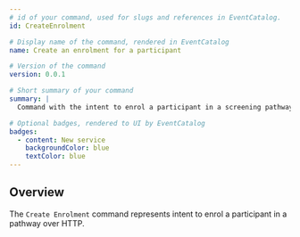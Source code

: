 ```yaml
---
# id of your command, used for slugs and references in EventCatalog.
id: CreateEnrolment

# Display name of the command, rendered in EventCatalog
name: Create an enrolment for a participant

# Version of the command
version: 0.0.1

# Short summary of your command
summary: |
  Command with the intent to enrol a participant in a screening pathway

# Optional badges, rendered to UI by EventCatalog
badges:
  - content: New service
    backgroundColor: blue
    textColor: blue
---
```


## Overview

The `Create Enrolment` command represents intent to enrol a participant in a pathway over HTTP.

<NodeGraph />
